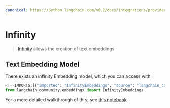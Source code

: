 ```yaml
---
canonical: https://python.langchain.com/v0.2/docs/integrations/providers/infinity/
---
```


# Infinity

> [Infinity](https://github.com/michaelfeil/infinity) allows the creation of text embeddings.

## Text Embedding Model

There exists an infinity Embedding model, which you can access with 
```python
<!--IMPORTS:[{"imported": "InfinityEmbeddings", "source": "langchain_community.embeddings", "docs": "https://api.python.langchain.com/en/latest/embeddings/langchain_community.embeddings.infinity.InfinityEmbeddings.html", "title": "Infinity"}]-->
from langchain_community.embeddings import InfinityEmbeddings
```
For a more detailed walkthrough of this, see [this notebook](/docs/integrations/text_embedding/infinity)